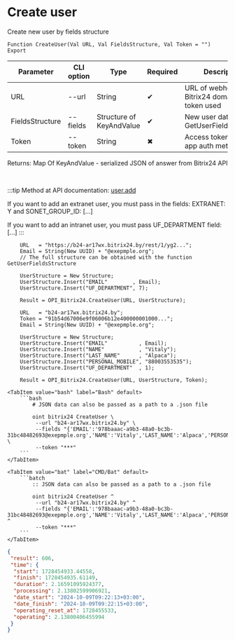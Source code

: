 ﻿---
sidebar_position: 3
---


# Create user
 Create new user by fields structure



`Function CreateUser(Val URL, Val FieldsStructure, Val Token = "") Export`

  | Parameter | CLI option | Type | Required | Description |
  |-|-|-|-|-|
  | URL | --url | String | &#x2714; | URL of webhook or a Bitrix24 domain, when token used |
  | FieldsStructure | --fields | Structure of KeyAndValue | &#x2714; | New user data. See. GetUserFieldsStructure |
  | Token | --token | String | &#x2716; | Access token, when app auth method used |

  
  Returns:  Map Of KeyAndValue - serialized JSON of answer from Bitrix24 API

<br/>

:::tip
Method at API documentation: [user.add](https://dev.1c-bitrix.ru/rest_help/users/user_add.php)

If you want to add an extranet user, you must pass in the fields: EXTRANET: Y and SONET_GROUP_ID: [...]

If you want to add an intranet user, you must pass UF_DEPARTMENT field: [...]
:::
<br/>


```bsl title="1C:Enterprise/OneScript code example"
    URL   = "https://b24-ar17wx.bitrix24.by/rest/1/yg2...";
    Email = String(New UUID) + "@exepmple.org";
    // The full structure can be obtained with the function GetUserFieldsStructure

    UserStructure = New Structure;
    UserStructure.Insert("EMAIL"        , Email);
    UserStructure.Insert("UF_DEPARTMENT", 7);

    Result = OPI_Bitrix24.CreateUser(URL, UserStructure);

    URL   = "b24-ar17wx.bitrix24.by";
    Token = "91b54d67006e9f06006b12e400000001000...";
    Email = String(New UUID) + "@exepmple.org";

    UserStructure = New Structure;
    UserStructure.Insert("EMAIL"          , Email);
    UserStructure.Insert("NAME"           , "Vitaly");
    UserStructure.Insert("LAST_NAME"      , "Alpaca");
    UserStructure.Insert("PERSONAL_MOBILE", "88003553535");
    UserStructure.Insert("UF_DEPARTMENT"  , 1);

    Result = OPI_Bitrix24.CreateUser(URL, UserStructure, Token);
```
 

 <Tabs>
  
    <TabItem value="bash" label="Bash" default>
        ```bash
            # JSON data can also be passed as a path to a .json file
            
            oint bitrix24 CreateUser \
             --url "b24-ar17wx.bitrix24.by" \
             --fields "{'EMAIL':'978baaac-a9b3-48a0-bc3b-31bc48482693@exepmple.org','NAME':'Vitaly','LAST_NAME':'Alpaca','PERSONAL_MOBILE':'88003553535','UF_DEPARTMENT':1}" \
             --token "***"
        ```
    </TabItem>
  
    <TabItem value="bat" label="CMD/Bat" default>
        ```batch
            :: JSON data can also be passed as a path to a .json file
            
            oint bitrix24 CreateUser ^
             --url "b24-ar17wx.bitrix24.by" ^
             --fields "{'EMAIL':'978baaac-a9b3-48a0-bc3b-31bc48482693@exepmple.org','NAME':'Vitaly','LAST_NAME':'Alpaca','PERSONAL_MOBILE':'88003553535','UF_DEPARTMENT':1}" ^
             --token "***"
        ```
    </TabItem>
</Tabs>


```json title="Result"
{
 "result": 606,
 "time": {
  "start": 1728454933.44558,
  "finish": 1728454935.61149,
  "duration": 2.16591095924377,
  "processing": 2.13802599906921,
  "date_start": "2024-10-09T09:22:13+03:00",
  "date_finish": "2024-10-09T09:22:15+03:00",
  "operating_reset_at": 1728455533,
  "operating": 2.13800406455994
 }
}
```
